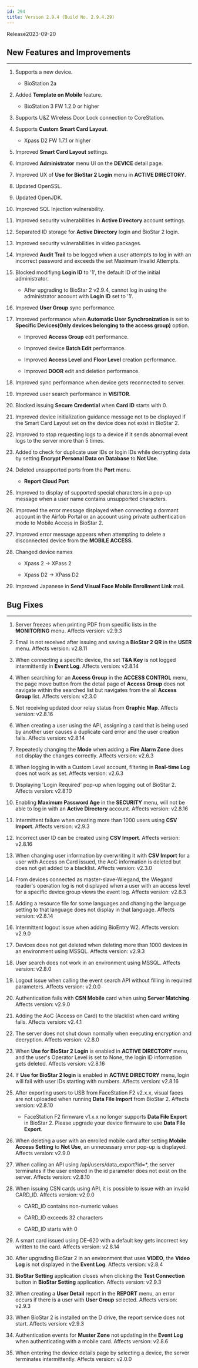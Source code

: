 ```yaml
---
id: 294
title: Version 2.9.4 (Build No. 2.9.4.29)
---
```


Release<Separator/>2023-09-20

## New Features and Improvements

---

1. Supports a new device.

    * BioStation 2a

1. Added **Template on Mobile** feature.

    * BioStation 3 FW 1.2.0 or higher

1. Supports U&Z Wireless Door Lock connection to CoreStation.

1. Supports **Custom Smart Card Layout**.

    * Xpass D2 FW 1.7.1 or higher

1. Improved **Smart Card Layout** settings.

1. Improved **Administrator** menu UI on the **DEVICE** detail page.

1. Improved UX of **Use for BioStar 2 Login** menu in **ACTIVE DIRECTORY**.

1. Updated OpenSSL.

1. Updated OpenJDK.

1. Improved SQL Injection vulnerability.

1. Improved security vulnerabilities in **Active Directory** account settings.

1. Separated ID storage for **Active Directory** login and BioStar 2 login.

1. Improved security vulnerabilities in video packages.

1. Improved **Audit Trail** to be logged when a user attempts to log in with an incorrect password and exceeds the set Maximum Invalid Attempts.

1. Blocked modifiyng **Login ID** to '**1**', the default ID of the initial administrator.

    * After upgrading to BioStar 2 v2.9.4, cannot log in using the administrator account with **Login ID** set to '**1**'.

1. Improved **User Group** sync performance.

1. Improved performance when **Automatic User Synchronization** is set to **Specific Devices(Only devices belonging to the access group)** option.

    * Improved **Access Group** edit performance.

    * Improved device **Batch Edit** performance.

    * Improved **Access Level** and **Floor Level** creation performance.

    * Improved **DOOR** edit and deletion performance.

1. Improved sync performance when device gets reconnected to server.

1. Improved user search performance in **VISITOR**.

1. Blocked issuing **Secure Credential** when **Card ID** starts with 0.

1. Improved device initialization guidance message not to be displayed if the Smart Card Layout set on the device does not exist in BioStar 2.

1. Improved to stop requesting logs to a device if it sends abnormal event logs to the server more than 5 times.

1. Added to check for duplicate user IDs or login IDs while decrypting data by setting **Encrypt Personal Data on Database** to **Not Use**.

1. Deleted unsupported ports from the **Port** menu.

    * **Report Cloud Port**

1. Improved to display of supported special characters in a pop-up message when a user name contains unsupported characters.

1. Improved the error message displayed when connecting a dormant account in the Airfob Portal or an account using private authentication mode to Mobile Access in BioStar 2.

1. Improved error message appears when attempting to delete a disconnected device from the **MOBILE ACCESS**.

1. Changed device names

    * Xpass 2 → XPass 2

    * Xpass D2 → XPass D2

1. Improved Japanese in **Send Visual Face Mobile Enrollment Link** mail.

## Bug Fixes

---

<BugLists>

1. Server freezes when printing PDF from specific lists in the **MONITORING** menu. <Badge>Affects version: v2.9.3</Badge>

1. Email is not received after issuing and saving a **BioStar 2 QR** in the **USER** menu. <Badge>Affects version: v2.8.11</Badge>

1. When connecting a specific device, the set **T&A Key** is not logged intermittently in **Event Log**. <Badge>Affects version: v2.8.14</Badge>

1. When searching for an **Access Group** in the **ACCESS CONTROL** menu, the page move button from the detail page of **Access Group** does not navigate within the searched list but navigates from the all **Access Group** list. <Badge>Affects version: v2.3.0</Badge>

1. Not receiving updated door relay status from **Graphic Map**. <Badge>Affects version: v2.8.16</Badge>

1. When creating a user using the API, assigning a card that is being used by another user causes a duplicate card error and the user creation fails. <Badge>Affects version: v2.8.14</Badge>

1. Repeatedly changing the **Mode** when adding a **Fire Alarm Zone** does not display the changes correctly. <Badge>Affects version: v2.6.3</Badge>

1. When logging in with a Custom Level account, filtering in **Real-time Log** does not work as set. <Badge>Affects version: v2.6.3</Badge>

1. Displaying 'Login Required' pop-up when logging out of BioStar 2. <Badge>Affects version: v2.8.10</Badge>

1. Enabling **Maximum Password Age** in the **SECURITY** menu, will not be able to log in with an **Active Directory** account. <Badge>Affects version: v2.8.16</Badge>

1. Intermittent failure when creating more than 1000 users using **CSV Import**. <Badge>Affects version: v2.9.3</Badge>

1. Incorrect user ID can be created using **CSV Import**. <Badge>Affects version: v2.8.16</Badge>

1. When changing user information by overwriting it with **CSV Import** for a user with Access on Card issued, the AoC information is deleted but does not get added to a blacklist. <Badge>Affects version: v2.3.0</Badge>

1. From devices connected as master-slave-Wiegand, the Wiegand reader's operation log is not displayed when a user with an access level for a specific device group views the event log. <Badge>Affects version: v2.6.3</Badge>

1. Adding a resource file for some languages and changing the language setting to that language does not display in that language. <Badge>Affects version: v2.8.14</Badge>

1. Intermittent logout issue when adding BioEntry W2. <Badge>Affects version: v2.9.0</Badge>

1. Devices does not get deleted when deleting more than 1000 devices in an environment using MSSQL. <Badge>Affects version: v2.9.3</Badge>

1. User search does not work in an environment using MSSQL. <Badge>Affects version: v2.8.0</Badge>

1. Logout issue when calling the event search API without filling in required parameters. <Badge>Affects version: v2.0.0</Badge>

1. Authentication fails with **CSN Mobile** card when using **Server Matching**. <Badge>Affects version: v2.9.0</Badge>

1. Adding the AoC (Access on Card) to the blacklist when card writing fails. <Badge>Affects version: v2.4.1</Badge>

1. The server does not shut down normally when executing encryption and decryption. <Badge>Affects version: v2.8.0</Badge>

1. When **Use for BioStar 2 Login** is enabled in **ACTIVE DIRECTORY** menu, and the user's Operator Level is set to None, the login ID information gets deleted. <Badge>Affects version: v2.8.16</Badge>

1. If **Use for BioStar 2 login** is enabled in **ACTIVE DIRECTORY** menu, login will fail with user IDs starting with numbers. <Badge>Affects version: v2.8.16</Badge>

1. After exporting users to USB from FaceStation F2 v2.x.x, visual faces are not uploaded when running **Data File Import** from BioStar 2. <Badge>Affects version: v2.8.10</Badge>

    * FaceStation F2 firmware v1.x.x no longer supports **Data File Export** in BioStar 2. Please upgrade your device firmware to use **Data File Export**.

1. When deleting a user with an enrolled mobile card after setting **Mobile Access Setting** to **Not Use**, an unnecessary error pop-up is displayed. <Badge>Affects version: v2.9.0</Badge>

1. When calling an API using /api/users/data_export?id=*, the server terminates if the user entered in the id parameter does not exist on the server. <Badge>Affects version: v2.8.10</Badge>

1. When issuing CSN cards using API, it is possible to issue with an invalid CARD_ID. <Badge>Affects version: v2.0.0</Badge>

    * CARD_ID contains non-numeric values

    * CARD_ID exceeds 32 characters

    * CARD_ID starts with 0

1. A smart card issued using DE-620 with a default key gets incorrect key written to the card. <Badge>Affects version: v2.8.14</Badge>

1. After upgrading BioStar 2 in an environment that uses **VIDEO**, the **Video Log** is not displayed in the **Event Log**. <Badge>Affects version: v2.8.4</Badge>

1. **BioStar Setting** application closes when clicking the **Test Connection** button in **BioStar Setting** application. <Badge>Affects version: v2.9.3</Badge>

1. When creating a **User Detail** report in the **REPORT** menu, an error occurs if there is a user with **User Group** selected. <Badge>Affects version: v2.9.3</Badge>

1. When BioStar 2 is installed on the D drive, the report service does not start. <Badge>Affects version: v2.9.3</Badge>

1. Authentication events for **Muster Zone** not updating in the **Event Log** when authenticating with a mobile card. <Badge>Affects version: v2.8.6</Badge>

1. When entering the device details page by selecting a device, the server terminates intermittently. <Badge>Affects version: v2.0.0</Badge>

</BugLists>